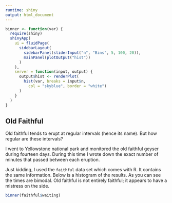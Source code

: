 ```yaml
---
runtime: shiny
output: html_document
---
```


```r
binner <- function(var) {
  require(shiny)
  shinyApp(
    ui = fluidPage(
      sidebarLayout(
        sidebarPanel(sliderInput("n", "Bins", 5, 100, 20)),
        mainPanel(plotOutput("hist"))
      )
    ), 
    server = function(input, output) {
      output$hist <- renderPlot( 
        hist(var, breaks = input$n,
          col = "skyblue", border = "white") 
      )
    }
  )
}
```

## Old Faithful

Old faithful tends to erupt at regular intervals (hence its name). But how regular are these intervals?  

I went to Yellowstone national park and monitored the old faithful geyser during fourteen days. During this time I wrote down the exact number of minutes that passed between each eruption.

Just kidding, I used the `faithful` data set which comes with R. It contains the same information. Below is a histogram of the results. As you can see the times are bimodal. Old faithful is not entirely faithful; it appears to have a mistress on the side.

```r
binner(faithful$waiting)
```